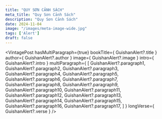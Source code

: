```yaml
---
title: "QUY SƠN CẢNH SÁCH"
meta_title: "Quy Sơn Cảnh Sách"
description: "Quy Sơn Cảnh Sách"
date: 2024-11-04
image: "/images/meta-image-wide.jpg"
tags: ['Alert']
draft: false
---
```



<div style="width: 50%; margin: auto">
  <Youtube client:load id={GuishanAlert?.youtubeId} title={GuishanAlert?.title} />
</div>

<VintagePost
  hasMultiParagraph={true}
  bookTitle={ GuishanAlert?.title }
  author={ GuishanAlert?.author }
  image={ GuishanAlert?.image }
  intro={ GuishanAlert?.intro }
  multiParagraph={
    [
      GuishanAlert?.paragraph1,
      GuishanAlert?.paragraph2,
      GuishanAlert?.paragraph3,
      GuishanAlert?.paragraph4,
      GuishanAlert?.paragraph5,
      GuishanAlert?.paragraph6,
      GuishanAlert?.paragraph7,
      GuishanAlert?.paragraph8,
      GuishanAlert?.paragraph9,
      GuishanAlert?.paragraph10,
      GuishanAlert?.paragraph11,
      GuishanAlert?.paragraph12,
      GuishanAlert?.paragraph13,
      GuishanAlert?.paragraph14,
      GuishanAlert?.paragraph15,
      GuishanAlert?.paragraph16,
      GuishanAlert?.paragraph17,
    ]
  }
  longVerse={ GuishanAlert?.verse }
/>
